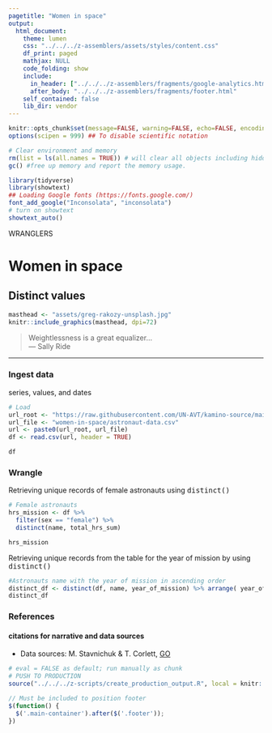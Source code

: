 ```yaml
---
pagetitle: "Women in space"
output:
  html_document:
    theme: lumen
    css: "../../../z-assemblers/assets/styles/content.css"
    df_print: paged
    mathjax: NULL
    code_folding: show
    include:
      in_header: ["../../../z-assemblers/fragments/google-analytics.html", "../../../z-assemblers/fragments/header.html"]
      after_body: "../../../z-assemblers/fragments/footer.html"
    self_contained: false
    lib_dir: vendor
---
```


```r

knitr::opts_chunk$set(message=FALSE, warning=FALSE, echo=FALSE, encoding = "utf-8")
options(scipen = 999) ## To disable scientific notation

# Clear environment and memory
rm(list = ls(all.names = TRUE)) # will clear all objects including hidden objects.
gc() #free up memory and report the memory usage.

library(tidyverse)
library(showtext)
## Loading Google fonts (https://fonts.google.com/)
font_add_google("Inconsolata", "inconsolata")
# turn on showtext
showtext_auto()

```

<div class="activity">
WRANGLERS  
</div>

# Women in space
## Distinct values

```r

masthead <- "assets/greg-rakozy-unsplash.jpg"
knitr::include_graphics(masthead, dpi=72)

```

> Weightlessness is a great equalizer...\
--- Sally Ride\

***

### Ingest data 

series, values, and dates

```r

# Load
url_root <- "https://raw.githubusercontent.com/UN-AVT/kamino-source/main/sources/0-shared/data/"
url_file <- "women-in-space/astronaut-data.csv"
url <- paste0(url_root, url_file)
df <- read.csv(url, header = TRUE)

df

```
### Wrangle

Retrieving unique records of female astronauts using <kbd>distinct()</kbd>

```r

# Female astronauts
hrs_mission <- df %>% 
  filter(sex == "female") %>% 
  distinct(name, total_hrs_sum)

hrs_mission

```

Retrieving unique records from the table for the year of mission by using <kbd>distinct()</kbd>

```r

#Astronauts name with the year of mission in ascending order
distinct_df <- distinct(df, name, year_of_mission) %>% arrange( year_of_mission, name)
distinct_df

```
### References
#### citations for narrative and data sources

* Data sources: M. Stavnichuk & T. Corlett, [GO](https://doi.org/10.1016/j.lssr.2020.06.003){target="_blank"}


```r

# eval = FALSE as default; run manually as chunk
# PUSH TO PRODUCTION
source("../../../z-scripts/create_production_output.R", local = knitr::knit_global())

```


```js

// Must be included to position footer
$(function() {
  $('.main-container').after($('.footer'));
})

```
